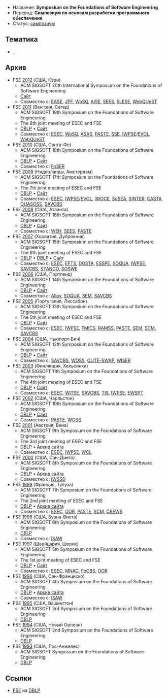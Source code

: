 * Название: '''Symposium on the Foundations of Software Engineering'''
* Перевод: '''Симпозиум по основам разработки программного обеспечения'''
* Статус: [[Symposium|симпозиум]]

== Тематика ==
* …

== Архив ==
* FSE [[2012]] (США, Кэри)
** ACM SIGSOFT 20th International Symposium on the Foundations of Software Engineering
** [http://www.sigsoft.org/fse20/ Сайт]
** Совместно с: [[EASE]], [[JPF]], [[WoSQ]], [[AISE]], [[SEES]], [[SLESE]], [[WebQUeST]]
* FSE [[2011]] (Венгрия, Сегед)
** ACM SIGSOFT 19th Symposium on the Foundations of Software Engineering
** The 8th joint meeting of ESEC and FSE
** [http://dblp.uni-trier.de/db/conf/sigsoft/fse2011.html DBLP] • [http://2011.esec-fse.org/ Сайт]
** Совместно с: [[ESEC]], [[WoSQ]], [[ASAS]], [[PASTE]], [[SSE]], [[IWPSE]]/[[EVOL]], [[WebQUeST]]
* FSE [[2010]] (США, Санта-Фе)
** ACM SIGSOFT 18th Symposium on the Foundations of Software Engineering
** [http://dblp.uni-trier.de/db/conf/sigsoft/fse2010.html DBLP] • [http://fse18.cse.wustl.edu/ Сайт]
** Совместно с: [[FoSER]]
* FSE [[2009]] (Нидерланды, Амстердам)
** ACM SIGSOFT 17th Symposium on the Foundations of Software Engineering
** The 7th joint meeting of ESEC and FSE
** [http://dblp.uni-trier.de/db/conf/sigsoft/fse2009.html DBLP] • [http://www.esec-fse-2009.ewi.tudelft.nl/ Сайт]
** Совместно с: [[ESEC]], [[IWPSE]]/[[EVOL]], [[IWOCE]], [[SoSEA]], [[SINTER]], [[CASTA]], [[QUASOSS]], [[SAVCBS]]
* FSE [[2008]] (США, Атланта)
** ACM SIGSOFT 16th Symposium on the Foundations of Software Engineering
** [http://dblp.uni-trier.de/db/conf/sigsoft/fse2008.html DBLP] • [https://cgi4.cc.gatech.edu/phps/conferences/fse16/ Сайт]
** Совместно с: [[WEH]], [[SEES]], [[PASTE]]
* FSE [[2007]] (Хорватия, Дубровник)
** ACM SIGSOFT 15th Symposium on the Foundations of Software Engineering
** The 6th joint meeting of ESEC and FSE
** [http://dblp.uni-trier.de/db/conf/sigsoft/fse2007.html DBLP] • [http://dblp.uni-trier.de/db/conf/sigsoft/fse2007c.html DBLP] • [http://www.idt.mdh.se/esec-fse-2007/ Сайт]
** Совместно с: [[ESEC]], [[EFTS]], [[DOSTA]], [[ESSPE]], [[SOQUA]], [[IWPSE]], [[SAVCBS]], [[SYANCO]], [[SOSWE]]
* FSE [[2006]] (США, Портленд)
** ACM SIGSOFT 14th Symposium on the Foundations of Software Engineering
** [http://dblp.uni-trier.de/db/conf/sigsoft/fse2006.html DBLP] • [http://www.cs.uoregon.edu/fse-14/ Сайт]
** Совместно с: [[Alloy]], [[SOQUA]], [[SEM]], [[SAVCBS]]
* FSE [[2005]] (Португалия, Лиссабон)
** ACM SIGSOFT 13th Symposium on the Foundations of Software Engineering
** The 5th joint meeting of ESEC and FSE
** [http://dblp.uni-trier.de/db/conf/sigsoft/fse2005.html DBLP] • [http://esecfse05.unl.pt/ Сайт]
** Совместно с: [[ESEC]], [[IWPSE]], [[FMICS]], [[RAMSS]], [[PASTE]], [[SEM]], [[SCM]], [[SAVCBS]]
* FSE [[2004]] (США, Ньюпорт-Бич)
** ACM SIGSOFT 12th Symposium on the Foundations of Software Engineering
** [http://dblp.uni-trier.de/db/conf/sigsoft/fse2004.html DBLP] • [http://www.isr.uci.edu/FSE-12/ Сайт]
** Совместно с: [[SAVCBS]], [[WOSS]], [[QUTE-SWAP]], [[WISER]]
* FSE [[2003]] (Финляндия, Хельсинки)
** ACM SIGSOFT 11th Symposium on the Foundations of Software Engineering
** The 4th joint meeting of ESEC and FSE
** [http://dblp.uni-trier.de/db/conf/sigsoft/fse2003.html DBLP] • [http://esecfse.cs.helsinki.fi/ Сайт]
** Совместно с: [[ESEC]], [[WITSE]], [[SAVCBS]], [[TIS]], [[IWPSE]], [[EWSPT]]
* FSE [[2002]] (США, Чарльстон)
** ACM SIGSOFT 10th Symposium on the Foundations of Software Engineering
** [http://dblp.uni-trier.de/db/conf/sigsoft/fse2002.html DBLP] • [http://veryoldwww.cs.pitt.edu/FSE-10/ Сайт]
** Совместно с: [[PASTE]], [[WOSS]]
* FSE [[2001]] (Австрия, Вена)
** ACM SIGSOFT 9th Symposium on the Foundations of Software Engineering
** The 3rd joint meeting of ESEC and FSE
** [http://dblp.uni-trier.de/db/conf/sigsoft/fse2001.html DBLP] • [http://web.archive.org/web/20100411062611/http://esec.ocg.at/ Архив сайта]
** Совместно с: [[ESEC]], [[IWPSE]], [[WCL]]
* FSE [[2000]] (США, Сан-Диего)
** ACM SIGSOFT 8th Symposium on the Foundations of Software Engineering
** [http://dblp.uni-trier.de/db/conf/sigsoft/fse2000.html DBLP] • [http://web.archive.org/web/20090625115845/http://www.cs.virginia.edu/fse8/ Архив сайта]
** Совместно с: [[IWSSD]]
* FSE [[1999]] (Франция, Тулуза)
** ACM SIGSOFT 7th Symposium on the Foundations of Software Engineering
** The 2nd joint meeting of ESEC and FSE
** [http://dblp.uni-trier.de/db/conf/esec/esec99.html DBLP] • [http://web.archive.org/web/20080313204042/http://www.cert.fr/anglais/dprs/esec99.html Архив сайта]
** Совместно с: [[ESEC]], [[OOR]], [[PASTE]], [[SCM]], [[CREWS]]
* FSE [[1998]] (США, Буэна-Виста)
** ACM SIGSOFT 6th Symposium on the Foundations of Software Engineering
** [http://dblp.uni-trier.de/db/conf/sigsoft/fse98.html DBLP]
** Совместно с: [[ISAW]]
* FSE [[1997]] (Швейцария, Цюрих)
** ACM SIGSOFT 5th Symposium on the Foundations of Software Engineering
** The 1st joint meeting of ESEC and FSE
** [http://dblp.uni-trier.de/db/conf/esec/esec97.html DBLP] • [https://files.ifi.uzh.ch/rerg/arvo/esec97/ Сайт]
** Совместно с: [[ESEC]], [[MNAC]], [[FoCBS]], [[OOR]]
* FSE [[1996]] (США, Сан-Франциско)
** ACM SIGSOFT 4th Symposium on the Foundations of Software Engineering
** [http://dblp.uni-trier.de/db/conf/sigsoft/fse96.html DBLP] • [http://web.archive.org/web/20040705015041/http://www.cs.colorado.edu/users/isaw2/ Архив сайта]
** Совместно с: [[ISAW]]
* FSE [[1995]] (США, Вашингтон)
** ACM SIGSOFT 3rd Symposium on the Foundations of Software Engineering
** [http://dblp.uni-trier.de/db/conf/sigsoft/fse95.html DBLP]
* FSE [[1994]] (США, Новый Орлеан)
** ACM SIGSOFT 2nd Symposium on the Foundations of Software Engineering
** [http://dblp.uni-trier.de/db/conf/sigsoft/fse94.html DBLP]
* FSE [[1993]] (США, Лос-Анжелес)
** ACM SIGSOFT Symposium on the Foundations of Software Engineering
** [http://dblp.uni-trier.de/db/conf/sigsoft/fse93.html DBLP]

== Ссылки ==
* [http://dblp.uni-trier.de/db/conf/sigsoft/ FSE] на [[DBLP]]
